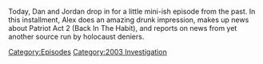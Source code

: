 {{DEFAULTSORT:
    #_EPISODE_0769:December 17, 2003
}}{{Episode
    | title           = December 17, 2003
    | caption         = [https://knowledgefight.libsyn.com/769-december-17-2003 Listen to this episode on Libsyn]
    | episodeNumber   = 769
    | length          = 00:47:22
    | airDate         = January 20, 2023
    | coverageDate    = December 17, 2003
    | episodeType     = [[:Category:2003 Investigation|2003 Investigation]]
    | previousEpisode = [[768: Formulaic Objections Part 14]]
    | nextEpisode     = [[770: January 20, 2023]]
}}

{{Stub}}

Today, Dan and Jordan drop in for a little mini-ish episode from the past.  In this installment, Alex does an amazing drunk impression, makes up news about Patriot Act 2 (Back In The Habit), and reports on news from yet another source run by holocaust deniers.

[[Category:Episodes]]
[[Category:2003 Investigation]]
